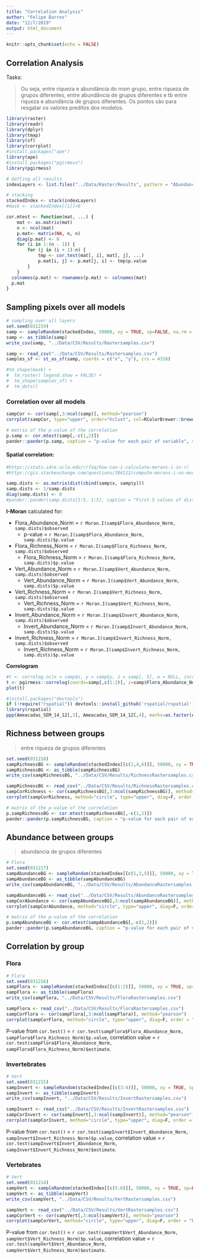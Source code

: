 ```yaml
---
title: "Correlation Analysis"
author: "Felipe Barros"
date: "12/7/2019"
output: html_document
---
```


```r
knitr::opts_chunk$set(echo = FALSE)
```

## Correlation Analysis

Tasks:  

> Ou seja, entre riqueza e abundância do msm grupo, entre riqueza de grupos diferentes, entre abundância de grupos diferentes e tb entre riqueza e abundância de grupos diferentes. Os pontos são para resgatar os valores preditos dos modelos.

```r
library(raster)
library(readr)
library(dplyr)
library(tmap)
library(sf)
library(corrplot)
#install.packages("ape") 
library(ape)
#install.packages("pgirmess")
library(pgirmess)
```
```r
# Getting all results
indexLayers <- list.files("../Data/Raster/Results", pattern = "Abundance_Norm.tif$|ness_Norm.tif$", recursive = TRUE, full.names = TRUE)

# stacking
stackedIndex <- stack(indexLayers)
#mask <- stackedIndex[[1]]>0

cor.mtest <- function(mat, ...) {
    mat <- as.matrix(mat)
    n <- ncol(mat)
    p.mat<- matrix(NA, n, n)
    diag(p.mat) <- 0
    for (i in 1:(n - 1)) {
        for (j in (i + 1):n) {
            tmp <- cor.test(mat[, i], mat[, j], ...)
            p.mat[i, j] <- p.mat[j, i] <- tmp$p.value
        }
    }
  colnames(p.mat) <- rownames(p.mat) <- colnames(mat)
  p.mat
}

```

## Sampling pixels over all models  

```r
# sampling over all layers
set.seed(031219)
samp <- sampleRandom(stackedIndex, 50000, xy = TRUE, sp=FALSE, na.rm = TRUE)
samp <- as_tibble(samp)
write_csv(samp, "../Data/CSV/Results/Rastersamples.csv")
```

```r
samp <- read_csv("../Data/CSV/Results/Rastersamples.csv")
samples_sf <- st_as_sf(samp, coords = c("x", "y"), crs = 4326)

#tm_shape(mask) +
#  tm_raster( legend.show = FALSE) +
#  tm_shape(samples_sf) + 
#  tm_dots()

```  

### Correlation over all models  

```r
sampCor <- cor(samp[,3:ncol(samp)], method="pearson")
corrplot(sampCor, type="upper", order="hclust", col=RColorBrewer::brewer.pal(n=8, name="RdYlBu"), cl.align.text = "l", addCoef.col = "black", sig.level = 0.05, diag = F, insig = "blank", p.mat = sampCor)
```  

```r
# matrix of the p-value of the correlation
p.samp <- cor.mtest(samp[,-c(1,2)])
pander::pander(p.samp, caption = "p-value for each pair of variable", split.tables	= Inf, style = 'rmarkdown')
```


#### Spatial correlation:  

```r
#https://stats.idre.ucla.edu/r/faq/how-can-i-calculate-morans-i-in-r/
#https://gis.stackexchange.com/questions/304122/compute-morans-i-on-more-than-one-attribute

```

```r
samp.dists <- as.matrix(dist(cbind(samp$x, samp$y)))
samp.dists <- 1/samp.dists
diag(samp.dists) <- 0
#pander::pander(samp.dists[1:5, 1:5], caption = "First 5 values of distances in degree")
```  

**I-Moran** calculated for:  

* Flora_Abundance_Norm = `r Moran.I(samp$Flora_Abundance_Norm, samp.dists)$observed`  
  * p-value = `r Moran.I(samp$Flora_Abundance_Norm, samp.dists)$p.value`  
* Flora_Richness_Norm = `r Moran.I(samp$Flora_Richness_Norm, samp.dists)$observed`  
  * Flora_Richness_Norm = `r Moran.I(samp$Flora_Richness_Norm, samp.dists)$p.value`   
* Vert_Abundance_Norm = `r Moran.I(samp$Vert_Abundance_Norm, samp.dists)$observed`   
  * Vert_Abundance_Norm = `r Moran.I(samp$Vert_Abundance_Norm, samp.dists)$p.value`  
* Vert_Richness_Norm = `r Moran.I(samp$Vert_Richness_Norm, samp.dists)$observed`  
  * Vert_Richness_Norm = `r Moran.I(samp$Vert_Richness_Norm, samp.dists)$p.value`  
* Invert_Abundance_Norm = `r Moran.I(samp$Invert_Abundance_Norm, samp.dists)$observed`  
  * Invert_Abundance_Norm = `r Moran.I(samp$Invert_Abundance_Norm, samp.dists)$p.value`  
* Invert_Richness_Norm = `r Moran.I(samp$Invert_Richness_Norm, samp.dists)$observed`  
  * Invert_Richness_Norm = `r Moran.I(samp$Invert_Richness_Norm, samp.dists)$p.value`  

**Correlogram**
```r

#t <- correlog.nc(x = samp$x, y = samp$y, z = samp[, 5], w = NULL, increment = 100, resamp = 1000, latlon = TRUE, na.rm = FALSE, quiet = FALSE)
t <- pgirmess::correlog(coords=samp[,c(1:2)], z=samp$Flora_Abundance_Norm, method="Moran", nbclass=NULL)
plot(t)
```  

```r
#install.packages("devtools")
if (!require("rspatial")) devtools::install_github('rspatial/rspatial')
library(rspatial)
ppp(Ameacadas_SEM_14_12[,3], Ameacadas_SEM_14_12[,4], marks=as.factor(Ameacadas_SEM_14_12[,2]), window=as.owin(area_sem))
```  

## Richness between groups  

> entre riqueza de grupos diferentes
 
```r
set.seed(031218)
sampRichnessBG <- sampleRandom(stackedIndex[[c(2,4,6)]], 50000, xy = TRUE, sp=FALSE, na.rm = TRUE)
sampRichnessBG <- as_tibble(sampRichnessBG)
write_csv(sampRichnessBG, "../Data/CSV/Results/RichnessRastersamples.csv")
```
```r
sampRichnessBG <- read_csv("../Data/CSV/Results/RichnessRastersamples.csv")
sampCorRichness <- cor(sampRichnessBG[,3:ncol(sampRichnessBG)], method="pearson")
corrplot(sampCorRichness, method="circle", type="upper", diag=F, order = "hclust", col=RColorBrewer::brewer.pal(n=8, name="RdYlBu"), cl.align.text = "l", addCoef.col = "black")
```  

```r
# matrix of the p-value of the correlation
p.sampRichnessBG <- cor.mtest(sampRichnessBG[,-c(1,2)])
pander::pander(p.sampRichnessBG, caption = "p-value for each pair of variable", split.tables	= Inf, style = 'rmarkdown')
```

## Abundance between groups  

> abundancia de grupos diferentes
 
```r
# Flora 
set.seed(031217)
sampAbundanceBG <- sampleRandom(stackedIndex[[c(1,3,5)]], 50000, xy = TRUE, sp=FALSE, na.rm = TRUE)
sampAbundanceBG <- as_tibble(sampAbundanceBG)
write_csv(sampAbundanceBG, "../Data/CSV/Results/AbundanceRastersamples.csv")
```
```r
sampAbundanceBG <- read_csv("../Data/CSV/Results/AbundanceRastersamples.csv")
sampCorAbundance <- cor(sampAbundanceBG[,3:ncol(sampAbundanceBG)], method="pearson")
corrplot(sampCorAbundance, method="circle", type="upper", diag=F, order = "hclust", col=RColorBrewer::brewer.pal(n=8, name="RdYlBu"), cl.align.text = "l", addCoef.col = "black")
```  

```r
# matrix of the p-value of the correlation
p.sampAbundanceBG <- cor.mtest(sampAbundanceBG[,-c(1,2)])
pander::pander(p.sampAbundanceBG, caption = "p-value for each pair of variable", split.tables	= Inf, style = 'rmarkdown')
```

## Correlation by group

### Flora  

```r
# Flora 
set.seed(031216)
sampFlora <- sampleRandom(stackedIndex[[c(1:2)]], 50000, xy = TRUE, sp=FALSE, na.rm = TRUE)
sampFlora <- as_tibble(sampFlora)
write_csv(sampFlora, "../Data/CSV/Results/FloraRastersamples.csv")
```
```r
sampFlora <- read_csv("../Data/CSV/Results/FloraRastersamples.csv")
sampCorFlora <- cor(sampFlora[,3:ncol(sampFlora)], method="pearson")
corrplot(sampCorFlora, method="circle", type="upper", diag=F, order = "hclust", col=RColorBrewer::brewer.pal(n=8, name="RdYlBu"), cl.align.text = "l", addCoef.col = "black")
```  

P-value from `cor.test()` = `r cor.test(sampFlora$Flora_Abundance_Norm, sampFlora$Flora_Richness_Norm)$p.value`, correlation value = `r cor.test(sampFlora$Flora_Abundance_Norm, sampFlora$Flora_Richness_Norm)$estimate`.  

### Invertebrates  

```r
# Vert
set.seed(031215)
sampInvert <- sampleRandom(stackedIndex[[c(3:4)]], 50000, xy = TRUE, sp=FALSE, na.rm = TRUE)
sampInvert <- as_tibble(sampInvert)
write_csv(sampInvert, "../Data/CSV/Results/InvertRastersamples.csv")
```
```r
sampInvert <- read_csv("../Data/CSV/Results/InvertRastersamples.csv")
sampCorInvert <- cor(sampInvert[,3:ncol(sampInvert)], method="pearson")
corrplot(sampCorInvert, method="circle", type="upper", diag=F, order = "hclust", col=RColorBrewer::brewer.pal(n=8, name="RdYlBu"), cl.align.text = "l", addCoef.col = "black")
```  

P-value from `cor.test()` = `r cor.test(sampInvert$Invert_Abundance_Norm, sampInvert$Invert_Richness_Norm)$p.value`, correlation value = `r cor.test(sampInvert$Invert_Abundance_Norm, sampInvert$Invert_Richness_Norm)$estimate`.   

### Vertebrates  

```r
# Vert
set.seed(031214)
sampVert <- sampleRandom(stackedIndex[[c(5:6)]], 50000, xy = TRUE, sp=FALSE, na.rm = TRUE)
sampVert <- as_tibble(sampVert)
write_csv(sampVert, "../Data/CSV/Results/VertRastersamples.csv")
```
```r
sampVert <- read_csv("../Data/CSV/Results/VertRastersamples.csv")
sampCorVert <- cor(sampVert[,3:ncol(sampVert)], method="pearson")
corrplot(sampCorVert, method="circle", type="upper", diag=F, order = "hclust", col=RColorBrewer::brewer.pal(n=8, name="RdYlBu"), cl.align.text = "l", addCoef.col = "black")
```  

P-value from `cor.test()` = `r cor.test(sampVert$Vert_Abundance_Norm, sampVert$Vert_Richness_Norm)$p.value`, correlation value = `r cor.test(sampVert$Vert_Abundance_Norm, sampVert$Vert_Richness_Norm)$estimate`.   
